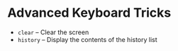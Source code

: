 # Advanced Keyboard Tricks

- `clear` – Clear the screen
- `history` – Display the contents of the history list
